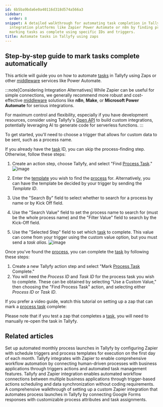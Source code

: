 ```yaml
---
id: 6b5ba9bda6e0a40116d318d574a566a3
sidebar:
  order: 8
snippet: A detailed walkthrough for automating task completion in Tallyfy through
  integration platforms like Zapier Power Automate or n8n by finding processes and
  marking tasks as complete using specific IDs and triggers.
title: Automate tasks in Tallyfy using zaps
---
```


## Step-by-step guide to mark tasks complete automatically

This article will guide you on how to automate [tasks](/products/pro/tracking-and-tasks/tasks/) in Tallyfy using Zaps or other [middleware](/products/pro/integrations/middleware/) services like Power Automate.

:::note[Considering Integration Alternatives]
While Zapier can be useful for simple connections, we generally recommend more robust and cost-effective [middleware](/products/pro/integrations/middleware/) solutions like **n8n**, **Make**, or **Microsoft Power Automate** for serious integrations.

For maximum control and flexibility, especially if you have development resources, consider using Tallyfy's [Open API](/products/pro/integrations/open-api/) to build custom integrations, potentially leveraging AI to generate code for serverless functions.
:::

To get started, you'll need to choose a trigger that allows for custom data to be sent, such as a process name.

If you already have the [task](/products/pro/tracking-and-tasks/tasks/) ID, you can skip the process-finding step. Otherwise, follow these steps:

1. Create an action step, choose Tallyfy, and select "Find [Process Task](/products/pro/tracking-and-tasks/tasks/)."
   ![image](https://screenshots.tallyfy.com/file-kw31Ru42q4.png)

2. Enter the [template](/products/pro/documenting/templates/) you wish to find the [process](/products/pro/tracking-and-tasks/processes/) for. Alternatively, you can have the template be decided by your trigger by sending the _Template ID_.
3. Use the "Search By" field to select whether to search for a process by name or by Kick Off field.
4. Use the "Search Value" field to set the process name to search for (must be the whole process name) and the "Filter Value" field to search by the Kick-Off field.
5. Use the "Selected Step" field to set which [task](/products/pro/tracking-and-tasks/tasks/) to complete. This value can come from your trigger using the custom value option, but you must send a _task alias_.
   ![image](https://screenshots.tallyfy.com/file-Ib1LU2sgAY.png)

Once you've found the [process](/products/pro/tracking-and-tasks/processes/), you can complete the [task](/products/pro/tracking-and-tasks/tasks/) by following these steps:

1. Create a new Tallyfy action step and select "Mark [Process Task](/products/pro/tracking-and-tasks/tasks/) Complete."
2. You will need the _Process ID_ and _Task ID_ for the process task you wish to complete. These can be obtained by selecting "Use a Custom Value," then choosing the "Find Process Task" action, and selecting either _Process ID_ or _Task ID_.

If you prefer a video guide, watch this tutorial on setting up a zap that can mark a [process task](/products/pro/tracking-and-tasks/tasks/) complete:

<lite-vimeo videoid="326754823"></lite-vimeo>

Please note that if you test a zap that completes a [task](/products/pro/tracking-and-tasks/tasks/), you will need to manually re-open the task in Tallyfy.


## Related articles
<CardGrid>
<LinkTitleCard header="<b>Zapier > Automate monthly process launch with Zapier</b>" href="/products/pro/integrations/middleware/zapier/how-to-automate-monthly-process-launch-with-zapier/" > Set up automated monthly process launches in Tallyfy by configuring Zapier with schedule triggers and process templates for execution on the first day of each month. </LinkTitleCard>
<LinkTitleCard header="<b>Zapier > Tallyfy & Zapier</b>" href="/products/pro/integrations/middleware/zapier/how-can-i-improve-task-management-with-tallyfy/" > Tallyfy integrates with Zapier to enable comprehensive workflow automation by connecting human-driven processes with business applications through triggers actions and automated task management features. </LinkTitleCard>
<LinkTitleCard header="<b>Middleware > Zapier</b>" href="/products/pro/integrations/middleware/zapier/" > Tallyfy and Zapier integration enables automated workflow connections between multiple business applications through trigger-based actions scheduling and data synchronization without coding requirements. </LinkTitleCard>
<LinkTitleCard header="<b>Zapier > Action to 'Launch Process'</b>" href="/products/pro/integrations/middleware/zapier/how-to-customize-your-tallyfy-zap-for-launch-process/" > A comprehensive walkthrough of setting up a custom Zapier integration that automates process launches in Tallyfy by connecting Google Forms responses with customizable process attributes and task assignments. </LinkTitleCard>
</CardGrid>